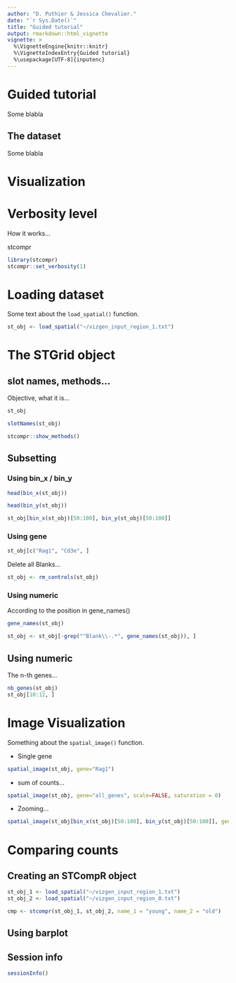 ```yaml
---
author: "D. Puthier & Jessica Chevalier."
date: "`r Sys.Date()`"
title: "Guided tutorial"
output: rmarkdown::html_vignette
vignette: >
  %\VignetteEngine{knitr::knitr}
  %\VignetteIndexEntry{Guided tutorial}
  %\usepackage[UTF-8]{inputenc}
---
```


# Guided tutorial

Some blabla

## The dataset

Some blabla


# Visualization


# Verbosity level

How it works...

stcompr

```r
library(stcompr)
stcompr::set_verbosity(1)
```

# Loading dataset

Some text about the `load_spatial()` function.

```r
st_obj <- load_spatial("~/vizgen_input_region_1.txt")
```

# The STGrid object

## slot names, methods...

Objective, what it is...

```r
st_obj
```

```r
slotNames(st_obj)
```

```r
stcompr::show_methods()
```

## Subsetting

### Using bin_x / bin_y

```r
head(bin_x(st_obj))
```

```r
head(bin_y(st_obj))
```

```r
st_obj[bin_x(st_obj)[50:100], bin_y(st_obj)[50:100]]
```

### Using gene

```r
st_obj[c("Rag1", "Cd3e", ]
```

Delete all Blanks...

```r
st_obj <- rm_controls(st_obj)
```

### Using numeric

According to the position in gene_names()

```r
gene_names(st_obj)
```

```r
st_obj <- st_obj[-grep("^Blank\\-.*", gene_names(st_obj)), ]
```

## Using numeric

The n-th genes...

```r
nb_genes(st_obj)
st_obj[10:12, ]
```

# Image Visualization

Something about the `spatial_image()` function.

* Single gene

```r
spatial_image(st_obj, gene="Rag1")
```

* sum of counts...

```r
spatial_image(st_obj, gene="all_genes", scale=FALSE, saturation = 0)
```

* Zooming...

```r
spatial_image(st_obj[bin_x(st_obj)[50:100], bin_y(st_obj)[50:100]], gene="Cd3e")
```

# Comparing counts

## Creating an STCompR object

```r
st_obj_1 <- load_spatial("~/vizgen_input_region_1.txt")
st_obj_2 <- load_spatial("~/vizgen_input_region_0.txt")
```
```r
cmp <- stcompr(st_obj_1, st_obj_2, name_1 = "young", name_2 = "old")
```



## Using barplot



## Session info

```r
sessionInfo()
```

